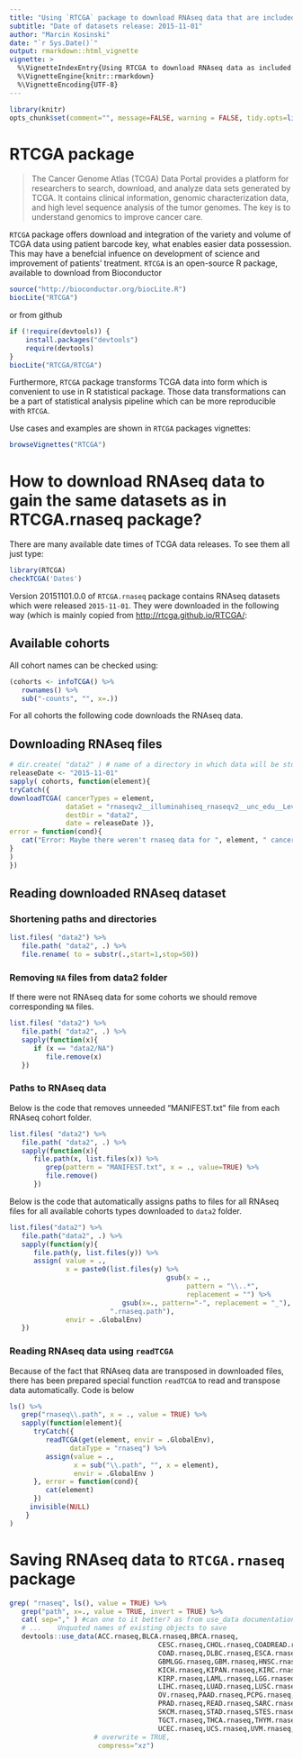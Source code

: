 ```yaml
---
title: "Using `RTCGA` package to download RNAseq data that are included in `RTCGA.rnaseq` package"
subtitle: "Date of datasets release: 2015-11-01"
author: "Marcin Kosinski"
date: "`r Sys.Date()`"
output: rmarkdown::html_vignette
vignette: >
  %\VignetteIndexEntry{Using RTCGA to download RNAseq data as included in RTCGA.rnaseq}
  %\VignetteEngine{knitr::rmarkdown}
  %\VignetteEncoding{UTF-8}
---
```


```r
library(knitr)
opts_chunk$set(comment="", message=FALSE, warning = FALSE, tidy.opts=list(keep.blank.line=TRUE, width.cutoff=150), options(width=150), eval = FALSE)
```

# RTCGA package

> The Cancer Genome Atlas (TCGA) Data Portal provides a platform for researchers to search, download, and analyze data sets generated by TCGA. It contains clinical information, genomic characterization data, and high level sequence analysis of the tumor genomes. The key is to understand genomics to improve cancer care.

`RTCGA` package offers download and integration of the variety and volume of TCGA data using patient barcode key, what enables easier data possession. This may have a benefcial infuence on  development of science and improvement of patients' treatment. `RTCGA` is an open-source R package, available to download from Bioconductor 

```r
source("http://bioconductor.org/biocLite.R")
biocLite("RTCGA")
```

or from github
```r
if (!require(devtools)) {
    install.packages("devtools")
    require(devtools)
}
biocLite("RTCGA/RTCGA")
```

Furthermore, `RTCGA` package transforms TCGA data into form which is convenient to use in R statistical package. Those data transformations can be a part of statistical analysis pipeline which can be more reproducible with `RTCGA`.

Use cases and examples are shown in `RTCGA` packages vignettes:
```r
browseVignettes("RTCGA")
```

# How to download RNAseq data to gain the same datasets as in RTCGA.rnaseq package?

There are many available date times of TCGA data releases. To see them all just type:
```r
library(RTCGA)
checkTCGA('Dates')
```

Version 20151101.0.0 of `RTCGA.rnaseq` package contains RNAseq datasets which were released `2015-11-01`. They were downloaded in the following way (which is mainly copied from [http://rtcga.github.io/RTCGA/](http://rtcga.github.io/RTCGA/):

## Available cohorts

All cohort names can be checked using:
```r
(cohorts <- infoTCGA() %>% 
   rownames() %>% 
   sub("-counts", "", x=.))
```

For all cohorts the following code downloads the RNAseq data.

## Downloading RNAseq files
```r
# dir.create( "data2" ) # name of a directory in which data will be stored
releaseDate <- "2015-11-01"
sapply( cohorts, function(element){
tryCatch({
downloadTCGA( cancerTypes = element, 
              dataSet = "rnaseqv2__illuminahiseq_rnaseqv2__unc_edu__Level_3__RSEM_genes_normalized__data.Level",
              destDir = "data2", 
              date = releaseDate )},
error = function(cond){
   cat("Error: Maybe there weren't rnaseq data for ", element, " cancer.\n")
}
)
})
```

## Reading downloaded RNAseq dataset

### Shortening paths and directories 

```r
list.files( "data2") %>% 
   file.path( "data2", .) %>%
   file.rename( to = substr(.,start=1,stop=50))
```


### Removing `NA` files from data2 folder

If there were not RNAseq data for some cohorts we should remove corresponding `NA` files.

```r
list.files( "data2") %>%
   file.path( "data2", .) %>%
   sapply(function(x){
      if (x == "data2/NA")
         file.remove(x)      
   })
```

### Paths to RNAseq data

Below is the code that removes unneeded "MANIFEST.txt" file from each RNAseq cohort folder.

```r
list.files( "data2") %>% 
   file.path( "data2", .) %>%
   sapply(function(x){
      file.path(x, list.files(x)) %>%
         grep(pattern = "MANIFEST.txt", x = ., value=TRUE) %>%
         file.remove()
      })
```

Below is the code that automatically assigns paths to files for all RNAseq files for all available cohorts types downloaded to `data2` folder.

```r
list.files("data2") %>%
   file.path("data2", .) %>%
   sapply(function(y){
      file.path(y, list.files(y)) %>%
      assign( value = .,
              x = paste0(list.files(y) %>%
                                       gsub(x = .,
                                            pattern = "\\..*",
                                            replacement = "") %>%
                            gsub(x=., pattern="-", replacement = "_"),
                         ".rnaseq.path"),
              envir = .GlobalEnv)
   })
```

### Reading RNAseq data using `readTCGA`

Because of the fact that RNAseq data are transposed in downloaded files, there has been prepared special function `readTCGA` to read and transpose data automatically. Code is below

```r
ls() %>%
   grep("rnaseq\\.path", x = ., value = TRUE) %>% 
   sapply(function(element){
      tryCatch({
         readTCGA(get(element, envir = .GlobalEnv),
               dataType = "rnaseq") %>%
         assign(value = .,
                x = sub("\\.path", "", x = element),
                envir = .GlobalEnv )
      }, error = function(cond){
         cat(element)
      }) 
     invisible(NULL)
    }    
)
```

# Saving RNAseq data to `RTCGA.rnaseq` package


```r
grep( "rnaseq", ls(), value = TRUE) %>%
   grep("path", x=., value = TRUE, invert = TRUE) %>% 
   cat( sep="," ) #can one to it better? as from use_data documentation:
   # ...	Unquoted names of existing objects to save
   devtools::use_data(ACC.rnaseq,BLCA.rnaseq,BRCA.rnaseq,
   									 CESC.rnaseq,CHOL.rnaseq,COADREAD.rnaseq,
   									 COAD.rnaseq,DLBC.rnaseq,ESCA.rnaseq,
   									 GBMLGG.rnaseq,GBM.rnaseq,HNSC.rnaseq,
   									 KICH.rnaseq,KIPAN.rnaseq,KIRC.rnaseq,
   									 KIRP.rnaseq,LAML.rnaseq,LGG.rnaseq,
   									 LIHC.rnaseq,LUAD.rnaseq,LUSC.rnaseq,
   									 OV.rnaseq,PAAD.rnaseq,PCPG.rnaseq,
   									 PRAD.rnaseq,READ.rnaseq,SARC.rnaseq,
   									 SKCM.rnaseq,STAD.rnaseq,STES.rnaseq,
   									 TGCT.rnaseq,THCA.rnaseq,THYM.rnaseq,
   									 UCEC.rnaseq,UCS.rnaseq,UVM.rnaseq,
                     # overwrite = TRUE,
                      compress="xz")
```
